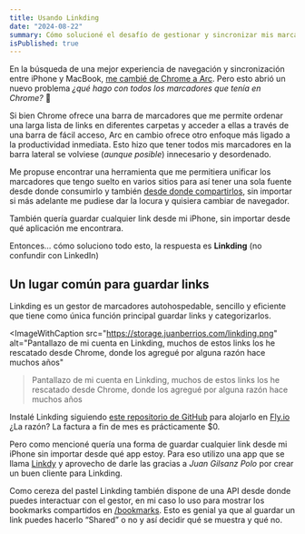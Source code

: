 ```yaml
---
title: Usando Linkding
date: "2024-08-22"
summary: Cómo solucioné el desafío de gestionar y sincronizar mis marcadores. Descubre cómo utilicé Linkding, un gestor de marcadores autohospedable, para unificar y acceder a mis enlaces desde cualquier navegador y dispositivo, incluyendo mi iPhone.
isPublished: true
---
```


En la búsqueda de una mejor experiencia de navegación y sincronización entre iPhone y MacBook, [me cambié de Chrome a Arc](/posts/arc). Pero esto abrió un nuevo problema _¿qué hago con todos los marcadores que tenía en Chrome?_ 🫠

Si bien Chrome ofrece una barra de marcadores que me permite ordenar una larga lista de links en diferentes carpetas y acceder a ellas a través de una barra de fácil acceso, Arc en cambio ofrece otro enfoque más ligado a la productividad inmediata. Esto hizo que tener todos mis marcadores en la barra lateral se volviese (_aunque posible_) innecesario y desordenado.

Me propuse encontrar una herramienta que me permitiera unificar los marcadores que tengo suelto en varios sitios para así tener una sola fuente desde donde consumirlo y también [desde donde compartirlos](/bookmarks), sin importar si más adelante me pudiese dar la locura y quisiera cambiar de navegador.

También quería guardar cualquier link desde mi iPhone, sin importar desde qué aplicación me encontrara.

Entonces… cómo soluciono todo esto, la respuesta es **Linkding** (no confundir con LinkedIn)

## Un lugar común para guardar links
Linkding es un gestor de marcadores autohospedable, sencillo y eficiente que tiene como única función principal guardar links y categorizarlos.

<ImageWithCaption 
    src="https://storage.juanberrios.com/linkding.png"
    alt="Pantallazo de mi cuenta en Linkding, muchos de estos links los he rescatado desde Chrome, donde los agregué por alguna razón hace muchos años"
>Pantallazo de mi cuenta en Linkding, muchos de estos links los he rescatado desde Chrome, donde los agregué por alguna razón hace muchos años</ImageWithCaption>

Instalé Linkding siguiendo <a href="https://github.com/fspoettel/linkding-on-fly" target="_blank" rel="noreferrer noopener">este repositorio de GitHub</a> para alojarlo en <a href="https://fly.io" target="_blank" rel="noreferrer noopener">Fly.io</a> ¿La razón? La factura a fin de mes es prácticamente $0.

Pero como mencioné quería una forma de guardar cualquier link desde mi iPhone sin importar desde qué app estoy. Para eso utilizo una app que se llama <a href="https://apps.apple.com/tr/app/linkdy/id6479930976" rel="noreferrer noopener" target="_blank">Linkdy</a> y aprovecho de darle las gracias a *Juan Gilsanz Polo* por crear un buen cliente para Linkding.

Como cereza del pastel Linkding también dispone de una API desde donde puedes interactuar con el gestor, en mi caso lo uso para mostrar los bookmarks compartidos en [/bookmarks](/bookmarks). Esto es genial ya que al guardar un link puedes hacerlo “Shared” o no y así decidir qué se muestra y qué no.